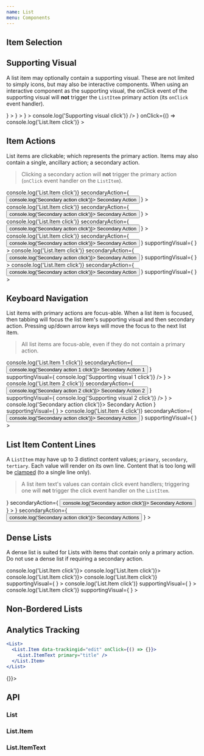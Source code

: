 ```yaml
---
name: List
menu: Components
---
```



## Item Selection

<Playground>
  <List data-test="list-item-selection">
    <List.Item selected>
      <List.ItemText primary="First line of content" />
    </List.Item>
    <List.Item>
      <List.ItemText primary="First line of content" />
    </List.Item>
    <List.Item selected>
      <List.ItemText primary="First line of content" />
    </List.Item>
    <List.Item>
      <List.ItemText primary="First line of content" />
    </List.Item>
  </List>
</Playground>

## Supporting Visual

A list item may optionally contain a supporting visual. These are not limited to simply icons, but may also be interactive components. When using an interactive component as the supporting visual, the onClick event of the supporting visual will **not** trigger the `ListItem` primary action (its `onClick` event handler).

<Playground>
  <List data-test="list-supporting-visual">
    <List.Item
      supportingVisual={
        <Avatar
          size={36}
          src={'http://localhost/VersionOne.Web/css/images/no_avatar.png'}
        />
      }
    >
      <List.ItemText primary="First line of content" />
    </List.Item>
    <List.Item
      supportingVisual={
        <Avatar
          size={36}
          src={'http://localhost/VersionOne.Web/css/images/no_avatar.png'}
        />
      }
    >
      <List.ItemText
        primary="First line of content"
        secondary="Second line of content"
      />
    </List.Item>
    <List.Item
      supportingVisual={
        <Avatar
          size={36}
          src={'http://localhost/VersionOne.Web/css/images/no_avatar.png'}
        />
      }
    >
      <List.ItemText
        primary="First line of content"
        secondary="Second line of content"
        tertiary="Third line of content"
      />
    </List.Item>
    <List.Item
      supportingVisual={
        <IconButton
          icon={AssetIcon}
          onClick={() => console.log('Supporting visual click')}
        />
      }
      onClick={() => console.log('List.Item click')}
    >
      <List.ItemText primary="Action-able (onClick) supporting visual" />
    </List.Item>
  </List>
</Playground>

## Item Actions

List items are clickable; which represents the primary action. Items may also contain a single, ancillary action; a secondary action.

> Clicking a secondary action will **not** trigger the primary action (`onClick` event handler on the `ListItem`).

<Playground>
  <List data-test="list-item-actions">
    <List.Item
      onClick={() => console.log('List.Item click')}
      secondaryAction={
        <Button onClick={() => console.log('Secondary action click')}>
          Secondary Action
        </Button>
      }
    >
      <List.ItemText primary="First line of content" />
    </List.Item>
    <List.Item
      onClick={() => console.log('List.Item click')}
      secondaryAction={
        <Button onClick={() => console.log('Secondary action click')}>
          Secondary Action
        </Button>
      }
    >
      <List.ItemText
        primary="First line of content"
        secondary="Second line of content"
      />
    </List.Item>
    <List.Item
      onClick={() => console.log('List.Item click')}
      secondaryAction={
        <Button onClick={() => console.log('Secondary action click')}>
          Secondary Action
        </Button>
      }
    >
      <List.ItemText
        primary="First line of content"
        secondary="Second line of content"
        tertiary="Third line of content"
      />
    </List.Item>
    <List.Item
      onClick={() => console.log('List.Item click')}
      secondaryAction={
        <Button onClick={() => console.log('Secondary action click')}>
          Secondary Action
        </Button>
      }
      supportingVisual={
        <Avatar
          size={36}
          src={'http://localhost/VersionOne.Web/css/images/no_avatar.png'}
        />
      }
    >
      <List.ItemText primary="First line of content" />
    </List.Item>
    <List.Item
      onClick={() => console.log('List.Item click')}
      secondaryAction={
        <Button onClick={() => console.log('Secondary action click')}>
          Secondary Action
        </Button>
      }
      supportingVisual={
        <Avatar
          size={36}
          src={'http://localhost/VersionOne.Web/css/images/no_avatar.png'}
        />
      }
    >
      <List.ItemText
        primary="First line of content"
        secondary="Second line of content"
      />
    </List.Item>
    <List.Item
      onClick={() => console.log('List.Item click')}
      secondaryAction={
        <Button onClick={() => console.log('Secondary action click')}>
          Secondary Action
        </Button>
      }
      supportingVisual={
        <Avatar
          size={36}
          src={'http://localhost/VersionOne.Web/css/images/no_avatar.png'}
        />
      }
    >
      <List.ItemText
        primary="First line of content"
        secondary="Second line of content"
        tertiary="Third line of content"
      />
    </List.Item>
  </List>
</Playground>

## Keyboard Navigation

List items with primary actions are focus-able. When a list item is focused, then tabbing will focus the list item's supporting visual and then secondary action. Pressing up/down arrow keys will move the focus to the next list item.

> All list items are focus-able, even if they do not contain a primary action.

<Playground>
  <List data-test="list-focusable">
    <List.Item
      onClick={() => console.log('List.Item 1 click')}
      secondaryAction={
        <Button onClick={() => console.log('Secondary action 1 click')}>
          Secondary Action 1
        </Button>
      }
      supportingVisual={
        <IconButton
          icon={AssetIcon}
          onClick={() => console.log('Supporting visual 1 click')}
        />
      }
    >
      <List.ItemText primary="1" />
    </List.Item>
    <List.Item
      onClick={() => console.log('List.Item 2 click')}
      secondaryAction={
        <Button onClick={() => console.log('Secondary action 2 click')}>
          Secondary Action 2
        </Button>
      }
      supportingVisual={
        <IconButton
          icon={AssetIcon}
          onClick={() => console.log('Supporting visual 2 click')}
        />
      }
    >
      <List.ItemText primary="2" />
    </List.Item>
    <List.Item
      secondaryAction={
        <Button onClick={() => console.log('Secondary action click')}>
          Secondary Action
        </Button>
      }
      supportingVisual={
        <Avatar
          size={36}
          src={'http://localhost/VersionOne.Web/css/images/no_avatar.png'}
        />
      }
    >
      <List.ItemText primary="3 (not focusable)" />
    </List.Item>
    <List.Item
      onClick={() => console.log('List.Item 4 click')}
      secondaryAction={
        <Button onClick={() => console.log('Secondary action click')}>
          Secondary Action
        </Button>
      }
      supportingVisual={
        <Avatar
          size={36}
          src={'http://localhost/VersionOne.Web/css/images/no_avatar.png'}
        />
      }
    >
      <List.ItemText primary="4" />
    </List.Item>
  </List>
</Playground>

## List Item Content Lines

A `ListItem` may have up to 3 distinct content values; `primary`, `secondary`, `tertiary`. Each value will render on its own line. Content that is too long will be [clamped](/components/Clamp) (to a single line only).

> A list item text's values can contain click event handlers; triggering one will **not** trigger the click event handler on the `ListItem`.

<Playground>
  <List data-test="list-content-too-long">
    <List.Item
      supportingVisual={
        <Avatar
          size={36}
          src={'http://localhost/VersionOne.Web/css/images/no_avatar.png'}
        />
      }
      secondaryAction={
        <Button onClick={() => console.log('Secondary action click')}>
          Secondary Actions
        </Button>
      }
    >
      <List.ItemText
        primary="Long second line of text. Long second line of text. Long second line of text. Long second line of text. Long second line of text. Long second line of text. Long second line of text. Long second line of text. Long second line of text."
        secondary="Long second line of text. Long second line of text. Long second line of text. Long second line of text. Long second line of text. Long second line of text. Long second line of text. Long second line of text. Long second line of text."
        tertiary="Long third line of text. Long third line of text. Long third line of text. Long third line of text. Long third line of text. Long third line of text. Long third line of text. Long third line of text. Long third line of text."
      />
    </List.Item>
    <List.Item
      supportingVisual={
        <Avatar
          size={36}
          src={'http://localhost/VersionOne.Web/css/images/no_avatar.png'}
        />
      }
      secondaryAction={
        <Button onClick={() => console.log('Secondary action click')}>
          Secondary Actions
        </Button>
      }
    >
      <List.ItemText
        primary="Longsecondlineoftext.Longsecondlineoftext.Longsecondlineoftext.Longsecondlineoftext.Longsecondlineoftext.Longsecondlineoftext.Longsecondlineoftext.Longsecondlineoftext.Longsecondlineoftext."
        secondary="Longsecondlineoftext.Longsecondlineoftext.Longsecondlineoftext.Longsecondlineoftext.Longsecondlineoftext.Longsecondlineoftext.Longsecondlineoftext.Longsecondlineoftext.Longsecondlineoftext."
        tertiary="Longthirdlineoftext.Longthirdlineoftext.Longthirdlineoftext.Longthirdlineoftext.Longthirdlineoftext.Longthirdlineoftext.Longthirdlineoftext.Longthirdlineoftext.Longthirdlineoftext."
      />
    </List.Item>
  </List>
</Playground>

## Dense Lists

A dense list is suited for Lists with items that contain only a primary action. Do not use a dense list if requiring a secondary action.

<Playground>
  <List dense>
    <List.Item onClick={() => console.log('List.Item click')}>
      <List.ItemText primary="First line of content" />
    </List.Item>
    <List.Item onClick={() => console.log('List.Item click')}>
      <List.ItemText
        primary="First line of content"
        secondary="Second line of content"
      />
    </List.Item>
    <List.Item onClick={() => console.log('List.Item click')}>
      <List.ItemText
        primary="First line of content"
        secondary="Second line of content"
        tertiary="Third line of content"
      />
    </List.Item>
    <List.Item
      onClick={() => console.log('List.Item click')}
      supportingVisual={
        <Avatar
          size={36}
          src={'http://localhost/VersionOne.Web/css/images/no_avatar.png'}
        />
      }
    >
      <List.ItemText primary="First line of content" />
    </List.Item>
    <List.Item
      onClick={() => console.log('List.Item click')}
      supportingVisual={
        <Avatar
          size={36}
          src={'http://localhost/VersionOne.Web/css/images/no_avatar.png'}
        />
      }
    >
      <List.ItemText
        primary="First line of content"
        secondary="Second line of content"
      />
    </List.Item>
    <List.Item
      onClick={() => console.log('List.Item click')}
      supportingVisual={
        <Avatar
          size={36}
          src={'http://localhost/VersionOne.Web/css/images/no_avatar.png'}
        />
      }
    >
      <List.ItemText
        primary="First line of content"
        secondary="Second line of content"
        tertiary="Third line of content"
      />
    </List.Item>
  </List>
</Playground>

## Non-Bordered Lists

<Playground>
  <List noBorder>
    <List.Item>
      <List.ItemText
        primary="First line of content"
        secondary="Second line of content"
        tertiary="third line of content"
      />
    </List.Item>
    <List.Item>
      <List.ItemText
        primary="First line of content"
        secondary="Second line of content"
        tertiary="third line of content"
      />
    </List.Item>
    <List.Item>
      <List.ItemText
        primary="First line of content"
        secondary="Second line of content"
        tertiary="third line of content"
      />
    </List.Item>
  </List>
</Playground>

## Analytics Tracking

```jsx
<List>
  <List.Item data-trackingid="edit" onClick={() => {}}>
    <List.ItemText primary="title" />
  </List.Item>
</List>
```

<Playground>
  <List>
    <List.Item data-trackingid="edit" onClick={() => {}}>
      <List.ItemText primary="title" />
    </List.Item>
  </List>
</Playground>

## API

### List

<PropsTable of={List} />

### List.Item

<PropsTable of={List.Item} />

### List.ItemText

<PropsTable of={List.ItemText} />

